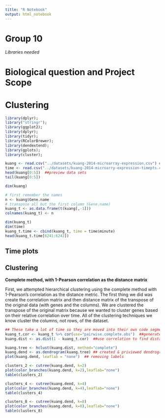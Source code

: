 ```yaml
---
title: "R Notebook"
output: html_notebook
---
```


# Group 10

*Libraries needed* 


# Biological question and Project Scope

# Clustering

```r
library(dplyr);
library("stringr");
library(ggplot2);
library(dplyr);
library(tidyr);
library(RColorBrewer);
library(dendextend);
library(gplots);
library(cluster);
```

```r
kuang <- read.csv("../datasets/kuang-2014-microarray-expression.csv") ##local- needs to be changed 
time <- read.csv("../datasets/kuang-2014-microarry-expression-timepts.csv")
head(kuang[0:5])  ##preview data sets
tail(kuang[0:5]) 
```

```r
dim(kuang)
```

```r
# first remember the names
n <- kuang$Gene.name
# transpose all but the first column (Gene.name)
kuang_t <- as.data.frame(t(kuang[,-1]))
colnames(kuang_t) <- n

dim(kuang_t)
dim(time)
kuang_t.time <- cbind(kuang_t, time = time$minute)
head(kuang_t.time[6241:6242])
```


## Time plots 

## Clustering 

**Complete method, with 1-Pearson correlation as the distance matrix**
 
First, we attempted hierarchical clustering using the complete method with 1-Pearson's correlation as the distance metric. The first thing we did was create the correlation matrix and then distance matrix of the transpose of the original data (with genes and the columns). We are clustered the transpose of the original matrix because we wanted to cluster genes based on their relative correlation over time. All of the clustering techniques we know cluster the columns, not rows, of the dataset. 

```r
## These take a lot of time so they are moved into their own code segment
kuang_t.cor <- kuang_t %>% cor(use="pairwise.complete.obs")  ##generate correlation measurements
kuang.dist <- as.dist(1 - kuang_t.cor)  ##use correlation to find distance measurements 
```

```r
kuang.tree <- hclust(kuang.dist, method="complete")
kuang.dend <- as.dendrogram(kuang.tree) ## created & priviewed dendrogram object
plot(kuang.dend, leaflab = "none")  ## removing labels 
```

```r
clusters_2 <- cutree(kuang.dend, k=2)
plot(color_branches(kuang.dend, k=2),leaflab="none")
table(clusters_2)
```


```r
clusters_4 <- cutree(kuang.dend, k=4)
plot(color_branches(kuang.dend, k=4),leaflab="none")
table(clusters_4)
```

```r
clusters_8 <- cutree(kuang.dend, k=8)
plot(color_branches(kuang.dend, k=8),leaflab="none")
table(clusters_8)
```


